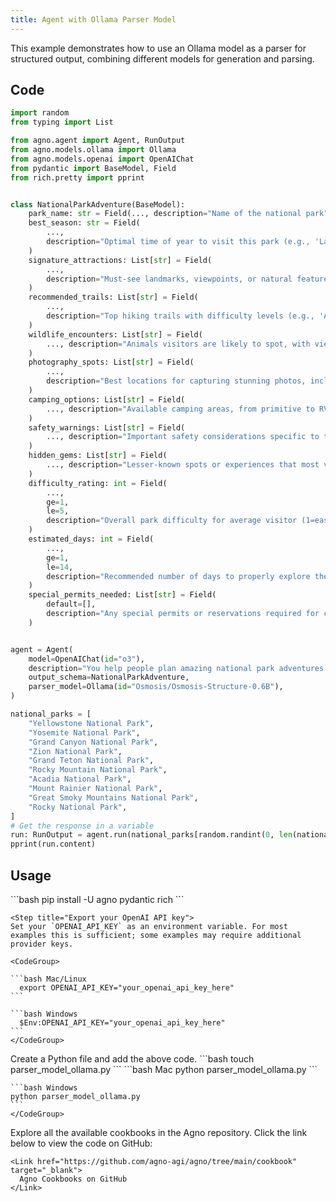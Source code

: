 ```yaml
---
title: Agent with Ollama Parser Model
---
```


This example demonstrates how to use an Ollama model as a parser for structured output, combining different models for generation and parsing.

## Code

```python parser_model_ollama.py
import random
from typing import List

from agno.agent import Agent, RunOutput
from agno.models.ollama import Ollama
from agno.models.openai import OpenAIChat
from pydantic import BaseModel, Field
from rich.pretty import pprint


class NationalParkAdventure(BaseModel):
    park_name: str = Field(..., description="Name of the national park")
    best_season: str = Field(
        ...,
        description="Optimal time of year to visit this park (e.g., 'Late spring to early fall')",
    )
    signature_attractions: List[str] = Field(
        ...,
        description="Must-see landmarks, viewpoints, or natural features in the park",
    )
    recommended_trails: List[str] = Field(
        ...,
        description="Top hiking trails with difficulty levels (e.g., 'Angel's Landing - Strenuous')",
    )
    wildlife_encounters: List[str] = Field(
        ..., description="Animals visitors are likely to spot, with viewing tips"
    )
    photography_spots: List[str] = Field(
        ...,
        description="Best locations for capturing stunning photos, including sunrise/sunset spots",
    )
    camping_options: List[str] = Field(
        ..., description="Available camping areas, from primitive to RV-friendly sites"
    )
    safety_warnings: List[str] = Field(
        ..., description="Important safety considerations specific to this park"
    )
    hidden_gems: List[str] = Field(
        ..., description="Lesser-known spots or experiences that most visitors miss"
    )
    difficulty_rating: int = Field(
        ...,
        ge=1,
        le=5,
        description="Overall park difficulty for average visitor (1=easy, 5=very challenging)",
    )
    estimated_days: int = Field(
        ...,
        ge=1,
        le=14,
        description="Recommended number of days to properly explore the park",
    )
    special_permits_needed: List[str] = Field(
        default=[],
        description="Any special permits or reservations required for certain activities",
    )


agent = Agent(
    model=OpenAIChat(id="o3"),
    description="You help people plan amazing national park adventures and provide detailed park guides.",
    output_schema=NationalParkAdventure,
    parser_model=Ollama(id="Osmosis/Osmosis-Structure-0.6B"),
)

national_parks = [
    "Yellowstone National Park",
    "Yosemite National Park",
    "Grand Canyon National Park",
    "Zion National Park",
    "Grand Teton National Park",
    "Rocky Mountain National Park",
    "Acadia National Park",
    "Mount Rainier National Park",
    "Great Smoky Mountains National Park",
    "Rocky National Park",
]
# Get the response in a variable
run: RunOutput = agent.run(national_parks[random.randint(0, len(national_parks) - 1)])
pprint(run.content)
```

## Usage

<Steps>
  <Snippet file="create-venv-step.mdx" />

  <Step title="Install libraries">
    ```bash
    pip install -U agno pydantic rich
    ```
  </Step>

    <Step title="Export your OpenAI API key">
    Set your `OPENAI_API_KEY` as an environment variable. For most examples this is sufficient; some examples may require additional provider keys.

    <CodeGroup>

    ```bash Mac/Linux
      export OPENAI_API_KEY="your_openai_api_key_here"
    ```

    ```bash Windows
      $Env:OPENAI_API_KEY="your_openai_api_key_here"
    ```
    </CodeGroup> 
  </Step>

  <Step title="Create a Python file">
    Create a Python file and add the above code.
    ```bash
    touch parser_model_ollama.py
    ```
  </Step>

  <Step title="Run Agent">
    <CodeGroup>
    ```bash Mac
    python parser_model_ollama.py
    ```
    
    ```bash Windows  
    python parser_model_ollama.py
    ```
    </CodeGroup>
  </Step>

  <Step title="Find All Cookbooks">
    Explore all the available cookbooks in the Agno repository. Click the link below to view the code on GitHub:

    <Link href="https://github.com/agno-agi/agno/tree/main/cookbook" target="_blank">
      Agno Cookbooks on GitHub
    </Link>
  </Step>
</Steps>
